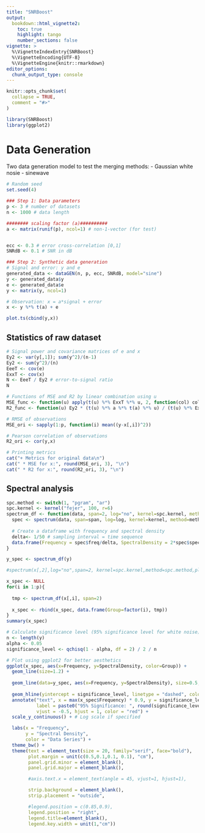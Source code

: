 ```yaml
---
title: "SNRBoost"
output: 
  bookdown::html_vignette2:
    toc: true
    highlight: tango
    number_sections: false
vignette: >
  %\VignetteIndexEntry{SNRBoost}
  %\VignetteEncoding{UTF-8}
  %\VignetteEngine{knitr::rmarkdown}
editor_options: 
  chunk_output_type: console
---
```


```r
knitr::opts_chunk$set(
  collapse = TRUE,
  comment = "#>"
)
```

```r
library(SNRBoost)
library(ggplot2)
```

# Data Generation

Two data generation model to test the merging methods: 
- Gaussian white nosie 
- sinewave 

```r
# Random seed
set.seed(4)

### Step 1: Data parameters
p <- 3 # number of datasets
n <- 1000 # data length

######## scaling factor (a)##########
a <- matrix(runif(p), ncol=1) # non-1-vector (for test)


ecc <- 0.3 # error cross-correlation [0,1]
SNRdB <- 0.1 # SNR in dB

### Step 2: Synthetic data generation
# Signal and error: y and e
generated_data <- dataGEN(n, p, ecc, SNRdB, model="sine")
y <- generated_data$y
e <- generated_data$e
y <- matrix(y, ncol=1)

# Observation: x = a*signal + error
x <- y %*% t(a) + e

plot.ts(cbind(y,x))
```

## Statistics of raw dataset

```r
# Signal power and covariance matrices of e and x
Ey2 <- var(y[,1]); sum(y^2)/(n-1)
Ey2 <- sum(y^2)/(n)
EeeT <- cov(e)
ExxT <- cov(x)
N <- EeeT / Ey2 # error-to-signal ratio
N

# Functions of MSE and R2 by linear combination using u
MSE_func <- function(u) apply(t(u) %*% ExxT %*% u, 2, function(col) col - (2 * Ey2 * t(u) %*% a)) + Ey2
R2_func <- function(u) Ey2 * (t(u) %*% a %*% t(a) %*% u) / (t(u) %*% ExxT %*% u)

# RMSE of observations
MSE_ori <- sapply(1:p, function(i) mean((y-x[,i])^2))

# Pearson correlation of observations
R2_ori <- cor(y,x)

# Printing metrics
cat("+ Metrics for original data\n")
cat(" * MSE for x:", round(MSE_ori, 3), "\n")
cat(" * R2 for x:", round(R2_ori, 3), "\n")
```

## Spectral analysis

```r
spc.method <- switch(1, "pgram", "ar")
spc.kernel <- kernel("fejer", 100, r=6)
spectrum_df <- function(data, span=2, log="no", kernel=spc.kernel, method=spc.method) {
  spec <- spectrum(data, span=span, log=log, kernel=kernel, method=method, plot=F)
  
  # Create a dataframe with frequency and spectral density
  delta<- 1/50 # sampling interval = time sequence
  data.frame(Frequency = spec$freq/delta, SpectralDensity = 2*spec$spec)
}

y_spec <- spectrum_df(y)

#spectrum(x[,2],log="no",span=2, kernel=spc.kernel,method=spc.method,plot=T)

x_spec <- NULL
for(i in 1:p){
  
  tmp <- spectrum_df(x[,i], span=2)
    
  x_spec <- rbind(x_spec, data.frame(Group=factor(i), tmp))
}
summary(x_spec)

# Calculate significance level (95% significance level for white noise)
n <- length(y)
alpha <- 0.05
significance_level <- qchisq(1 - alpha, df = 2) / 2 / n

# Plot using ggplot2 for better aesthetics
ggplot(x_spec, aes(x=Frequency, y=SpectralDensity, color=Group)) +
  geom_line(size=1.2) +
  
  geom_line(data=y_spec, aes(x=Frequency, y=SpectralDensity), size=0.5, color="black") +
  
  geom_hline(yintercept = significance_level, linetype = "dashed", color = "red") +
  annotate("text", x = max(x_spec$Frequency) * 0.9, y = significance_level, 
           label = paste0("95% Significance: ", round(significance_level, 4)), 
           vjust = -0.5, hjust = 1, color = "red") +
  scale_y_continuous() + # Log scale if specified

  labs(x = "Frequency",
       y = "Spectral Density",
       color = "Data Series") +
  theme_bw() +
  theme(text = element_text(size = 20, family="serif", face="bold"),
        plot.margin = unit(c(0.5,0.1,0.1, 0.1), "cm"),
        panel.grid.minor = element_blank(),
        panel.grid.major = element_blank(),

        #axis.text.x = element_text(angle = 45, vjust=1, hjust=1),

        strip.background = element_blank(),
        strip.placement = "outside",

        #legend.position = c(0.85,0.9),
        legend.position = "right",
        legend.title=element_blank(),
        legend.key.width = unit(1,"cm"))


```





